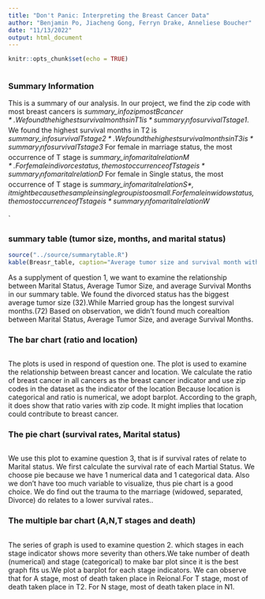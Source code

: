 ```yaml
---
title: "Don't Panic: Interpreting the Breast Cancer Data"
author: "Benjamin Po, Jiacheng Gong, Ferryn Drake, Anneliese Boucher"
date: "11/13/2022"
output: html_document
---
```


```r
knitr::opts_chunk$set(echo = TRUE)
```

```r

```

### Summary Information
This is a summary of our analysis. In our project, we find the zip code with most breast cancers is *summary_info$zipmostBcancer*. We found the highest survival months in T1 is *summary_info$survivalTstage1*. We found the highest survival months in T2 is *summary_info$survivalTstage2*. We found the highest survival months in T3 is
*summary_info$survivalTstage3* For female in marriage status, the most occurrence of T stage is *summary_info$maritalrelationM*. For female in divorce status, the most occurrence of T stage is
*summary_info$maritalrelationD* For female in Single status, the most occurrence of T stage is *summary_info$maritalrelationS*, it might because the sample in single group is too small. 
For female in widow status, the most occurrence of T stage is *summary_info$maritalrelationW* 




`


### summary table (tumor size, months, and marital status)
```r
source("../source/summarytable.R")
kable(Breasr_table, caption="Average tumor size and survival month with Marital Status") %>%            kable_styling(bootstrap_options = "striped", full_width = F)

```

As a supplyment of question 1, we want to examine the relationship between Marital Status, Average Tumor Size, and average Survival Months in our summary table. We found the divorced status has the biggest average tumor size (32).While Married group has the longest survival months.(72) Based on observation, we didn't found much corealtion between Marital Status, Average Tumor Size, and average Survival Months.


###  The bar chart (ratio and location)
```r

```
The plots is used in respond of question one. The plot is used to examine the relationship between breast cancer and location. We calculate the ratio of breast cancer in all cancers as the breast cancer indicator and use zip codes in the dataset as the indicator of the location
Because location is categorical and ratio is numerical, we adopt barplot. According to the graph, it does show that ratio varies with zip code. It might implies that location could contribute to breast cancer.




### The pie chart (survival rates, Marital status)
```r

```

We use this plot to examine question 3, that is if survival rates of relate to Marital status.
We first calculate the survival rate of each Martial Status. We choose pie because we have 1 numerical data and 1 categorical data. Also we don't have too much variable to visualize, thus pie chart is a good choice. We do find out the trauma to the marriage (widowed, separated, Divorce) do relates to a lower survival rates..

### The multiple bar chart (A,N,T stages and death)
```r

```
The series of graph is used to examine question 2. which stages in each stage indicator shows more severity than others.We take number of death (numerical) and stage (categorical) to make bar plot since it is the best graph fits us.We plot a barplot for each stage indicators. We can observe that for A stage, most of death taken place in Reional.For T stage, most of death taken place in T2. For N stage, most of death taken place in N1.





